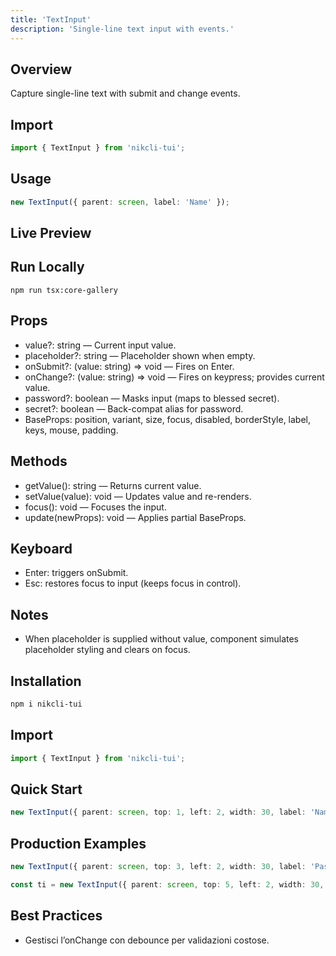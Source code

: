 ```yaml
---
title: 'TextInput'
description: 'Single-line text input with events.'
---
```


## Overview

Capture single-line text with submit and change events.

## Import

```ts
import { TextInput } from 'nikcli-tui';
```

## Usage

```ts
new TextInput({ parent: screen, label: 'Name' });
```

## Live Preview

<Snippet file="previews/textinput.mdx" />

## Run Locally

`npm run tsx:core-gallery`

## Props

- value?: string — Current input value.
- placeholder?: string — Placeholder shown when empty.
- onSubmit?: (value: string) => void — Fires on Enter.
- onChange?: (value: string) => void — Fires on keypress; provides current value.
- password?: boolean — Masks input (maps to blessed secret).
- secret?: boolean — Back-compat alias for password.
- BaseProps: position, variant, size, focus, disabled, borderStyle, label, keys, mouse, padding.

## Methods

- getValue(): string — Returns current value.
- setValue(value): void — Updates value and re-renders.
- focus(): void — Focuses the input.
- update(newProps): void — Applies partial BaseProps.

## Keyboard

- Enter: triggers onSubmit.
- Esc: restores focus to input (keeps focus in control).

## Notes

- When placeholder is supplied without value, component simulates placeholder styling and clears on focus.

## Installation

```bash
npm i nikcli-tui
```

## Import

```ts
import { TextInput } from 'nikcli-tui';
```

## Quick Start

```ts
new TextInput({ parent: screen, top: 1, left: 2, width: 30, label: 'Name', onSubmit: v => console.log(v) });
```

## Production Examples

<CodeGroup>

```ts Password
new TextInput({ parent: screen, top: 3, left: 2, width: 30, label: 'Password', password: true });
```

```ts Validation
const ti = new TextInput({ parent: screen, top: 5, left: 2, width: 30, onChange: v => { if (v.length > 10) console.log('too long'); } });
```

</CodeGroup>

## Best Practices

- Gestisci l’onChange con debounce per validazioni costose.
